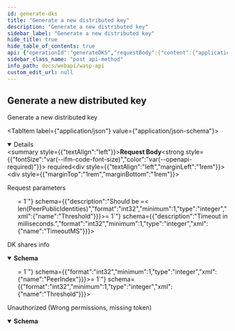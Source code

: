 ```yaml
---
id: generate-dks
title: "Generate a new distributed key"
description: "Generate a new distributed key"
sidebar_label: "Generate a new distributed key"
hide_title: true
hide_table_of_contents: true
api: {"operationId":"generateDKS","requestBody":{"content":{"application/json":{"schema":{"example":{"peerIdentities":["peerIdentities","peerIdentities"],"timeoutMS":1,"threshold":1},"properties":{"peerIdentities":{"items":{"format":"string","type":"string"},"type":"array","xml":{"name":"PeerIdentities","wrapped":true}},"threshold":{"description":"Should be =< len(PeerPublicIdentities)","format":"int32","minimum":1,"type":"integer","xml":{"name":"Threshold"}},"timeoutMS":{"description":"Timeout in milliseconds.","format":"int32","minimum":1,"type":"integer","xml":{"name":"TimeoutMS"}}},"required":["peerIdentities","threshold","timeoutMS"],"type":"object","xml":{"name":"DKSharesPostRequest"}}}},"description":"Request parameters","required":true},"responses":{"200":{"content":{"application/json":{"schema":{"example":{"publicKeyShares":["publicKeyShares","publicKeyShares"],"address":"address","peerIdentities":["peerIdentities","peerIdentities"],"threshold":1,"publicKey":"publicKey","peerIndex":1},"properties":{"address":{"description":"New generated shared address.","format":"string","type":"string","xml":{"name":"Address"}},"peerIdentities":{"description":"Identities of the nodes sharing the key. (Hex)","items":{"format":"string","type":"string"},"type":"array","xml":{"name":"PeerIdentities","wrapped":true}},"peerIndex":{"format":"int32","minimum":1,"type":"integer","xml":{"name":"PeerIndex"}},"publicKey":{"description":"Used public key. (Hex)","format":"string","type":"string","xml":{"name":"PublicKey"}},"publicKeyShares":{"description":"Public key shares for all the peers. (Hex)","items":{"format":"string","type":"string"},"type":"array","xml":{"name":"PublicKeyShares","wrapped":true}},"threshold":{"format":"int32","minimum":1,"type":"integer","xml":{"name":"Threshold"}}},"required":["address","peerIdentities","peerIndex","publicKey","publicKeyShares","threshold"],"type":"object","xml":{"name":"DKSharesInfo"}}}},"description":"DK shares info"},"401":{"content":{"application/json":{"schema":{"properties":{"error":{"format":"string","type":"string","xml":{"name":"Error"}},"missingPermission":{"format":"string","type":"string","xml":{"name":"MissingPermission"}}},"required":["error","missingPermission"],"type":"object","xml":{"name":"ValidationError"}}}},"description":"Unauthorized (Wrong permissions, missing token)"}},"security":[{"Authorization":[]}],"tags":["node"],"x-codegen-request-body-name":"DKSharesPostRequest","description":"Generate a new distributed key","method":"post","path":"/node/dks","servers":[{"url":"/"}],"securitySchemes":{"Authorization":{"description":"JWT Token","in":"header","name":"Authorization","type":"apiKey"}},"jsonRequestBodyExample":{"peerIdentities":["peerIdentities","peerIdentities"],"timeoutMS":1,"threshold":1},"info":{"description":"REST API for the Wasp node","title":"Wasp API","version":"0"},"postman":{"name":"Generate a new distributed key","description":{"type":"text/plain"},"url":{"path":["node","dks"],"host":["{{baseUrl}}"],"query":[],"variable":[]},"header":[{"key":"Content-Type","value":"application/json"},{"key":"Accept","value":"application/json"}],"method":"POST","body":{"mode":"raw","raw":"\"\"","options":{"raw":{"language":"json"}}},"auth":{"type":"apikey","apikey":[{"type":"any","value":"Authorization","key":"key"},{"type":"any","value":"<API Key>","key":"value"},{"type":"any","value":"header","key":"in"}]}}}
sidebar_class_name: "post api-method"
info_path: docs/webapi/wasp-api
custom_edit_url: null
---
```



## Generate a new distributed key



Generate a new distributed key

<MimeTabs><TabItem label={"application/json"} value={"application/json-schema"}><details style={{}} data-collapsed={false} open={true}><summary style={{"textAlign":"left"}}><strong>Request Body</strong><strong style={{"fontSize":"var(--ifm-code-font-size)","color":"var(--openapi-required)"}}> required</strong></summary><div style={{"textAlign":"left","marginLeft":"1rem"}}><div style={{"marginTop":"1rem","marginBottom":"1rem"}}>

Request parameters

</div></div><ul style={{"marginLeft":"1rem"}}><SchemaItem collapsible={false} name={"peerIdentities"} required={true} schemaName={"string[]"} qualifierMessage={undefined} schema={{"items":{"format":"string","type":"string"},"type":"array","xml":{"name":"PeerIdentities","wrapped":true}}}></SchemaItem><SchemaItem collapsible={false} name={"threshold"} required={true} schemaName={"int32"} qualifierMessage={"**Possible values:** `>= 1`"} schema={{"description":"Should be =< len(PeerPublicIdentities)","format":"int32","minimum":1,"type":"integer","xml":{"name":"Threshold"}}}></SchemaItem><SchemaItem collapsible={false} name={"timeoutMS"} required={true} schemaName={"int32"} qualifierMessage={"**Possible values:** `>= 1`"} schema={{"description":"Timeout in milliseconds.","format":"int32","minimum":1,"type":"integer","xml":{"name":"TimeoutMS"}}}></SchemaItem></ul></details></TabItem></MimeTabs><div><ApiTabs><TabItem label={"200"} value={"200"}><div>

DK shares info

</div><div><MimeTabs schemaType={"response"}><TabItem label={"application/json"} value={"application/json"}><SchemaTabs><TabItem label={"Schema"} value={"Schema"}><details style={{}} data-collapsed={false} open={true}><summary style={{"textAlign":"left"}}><strong>Schema</strong></summary><div style={{"textAlign":"left","marginLeft":"1rem"}}></div><ul style={{"marginLeft":"1rem"}}><SchemaItem collapsible={false} name={"address"} required={false} schemaName={"string"} qualifierMessage={undefined} schema={{"description":"New generated shared address.","format":"string","type":"string","xml":{"name":"Address"}}}></SchemaItem><SchemaItem collapsible={false} name={"peerIdentities"} required={false} schemaName={"string[]"} qualifierMessage={undefined} schema={{"description":"Identities of the nodes sharing the key. (Hex)","items":{"format":"string","type":"string"},"type":"array","xml":{"name":"PeerIdentities","wrapped":true}}}></SchemaItem><SchemaItem collapsible={false} name={"peerIndex"} required={false} schemaName={"int32"} qualifierMessage={"**Possible values:** `>= 1`"} schema={{"format":"int32","minimum":1,"type":"integer","xml":{"name":"PeerIndex"}}}></SchemaItem><SchemaItem collapsible={false} name={"publicKey"} required={false} schemaName={"string"} qualifierMessage={undefined} schema={{"description":"Used public key. (Hex)","format":"string","type":"string","xml":{"name":"PublicKey"}}}></SchemaItem><SchemaItem collapsible={false} name={"publicKeyShares"} required={false} schemaName={"string[]"} qualifierMessage={undefined} schema={{"description":"Public key shares for all the peers. (Hex)","items":{"format":"string","type":"string"},"type":"array","xml":{"name":"PublicKeyShares","wrapped":true}}}></SchemaItem><SchemaItem collapsible={false} name={"threshold"} required={false} schemaName={"int32"} qualifierMessage={"**Possible values:** `>= 1`"} schema={{"format":"int32","minimum":1,"type":"integer","xml":{"name":"Threshold"}}}></SchemaItem></ul></details></TabItem><TabItem label={"Example (from schema)"} value={"Example (from schema)"}><ResponseSamples responseExample={"{\n  \"publicKeyShares\": [\n    \"publicKeyShares\",\n    \"publicKeyShares\"\n  ],\n  \"address\": \"address\",\n  \"peerIdentities\": [\n    \"peerIdentities\",\n    \"peerIdentities\"\n  ],\n  \"threshold\": 1,\n  \"publicKey\": \"publicKey\",\n  \"peerIndex\": 1\n}"} language={"json"}></ResponseSamples></TabItem></SchemaTabs></TabItem></MimeTabs></div></TabItem><TabItem label={"401"} value={"401"}><div>

Unauthorized (Wrong permissions, missing token)

</div><div><MimeTabs schemaType={"response"}><TabItem label={"application/json"} value={"application/json"}><SchemaTabs><TabItem label={"Schema"} value={"Schema"}><details style={{}} data-collapsed={false} open={true}><summary style={{"textAlign":"left"}}><strong>Schema</strong></summary><div style={{"textAlign":"left","marginLeft":"1rem"}}></div><ul style={{"marginLeft":"1rem"}}><SchemaItem collapsible={false} name={"error"} required={false} schemaName={"string"} qualifierMessage={undefined} schema={{"format":"string","type":"string","xml":{"name":"Error"}}}></SchemaItem><SchemaItem collapsible={false} name={"missingPermission"} required={false} schemaName={"string"} qualifierMessage={undefined} schema={{"format":"string","type":"string","xml":{"name":"MissingPermission"}}}></SchemaItem></ul></details></TabItem><TabItem label={"Example (from schema)"} value={"Example (from schema)"}><ResponseSamples responseExample={"{\n  \"error\": \"string\",\n  \"missingPermission\": \"string\"\n}"} language={"json"}></ResponseSamples></TabItem></SchemaTabs></TabItem></MimeTabs></div></TabItem></ApiTabs></div>
      